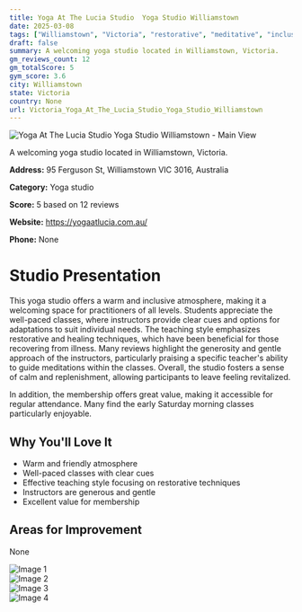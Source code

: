 ```yaml
---
title: Yoga At The Lucia Studio  Yoga Studio Williamstown
date: 2025-03-08
tags: ["Williamstown", "Victoria", "restorative", "meditative", "inclusive", "calming", "Williamstown"]  
draft: false
summary: A welcoming yoga studio located in Williamstown, Victoria.
gm_reviews_count: 12
gm_totalScore: 5
gym_score: 3.6
city: Williamstown
state: Victoria
country: None
url: Victoria_Yoga_At_The_Lucia_Studio_Yoga_Studio_Williamstown
---
```


<div className="aspect-[16/9] relative my-8">
  <img 
    src="https://lh5.googleusercontent.com/p/AF1QipNcGRHiL9hgq5hyUcogpFlPr16xJgFVQ4lUKsZJ=w1920-h1080-k-no"
    alt="Yoga At The Lucia Studio  Yoga Studio Williamstown - Main View"
    className="object-cover absolute inset-0 w-full h-full rounded-lg"
  />
</div>

A welcoming yoga studio located in Williamstown, Victoria.

**Address:** 95 Ferguson St, Williamstown VIC 3016, Australia

**Category:** Yoga studio

**Score:** 5 based on 12 reviews

**Website:** https://yogaatlucia.com.au/

**Phone:** None

# Studio Presentation

This yoga studio offers a warm and inclusive atmosphere, making it a welcoming space for practitioners of all levels. Students appreciate the well-paced classes, where instructors provide clear cues and options for adaptations to suit individual needs. The teaching style emphasizes restorative and healing techniques, which have been beneficial for those recovering from illness. Many reviews highlight the generosity and gentle approach of the instructors, particularly praising a specific teacher's ability to guide meditations within the classes. Overall, the studio fosters a sense of calm and replenishment, allowing participants to leave feeling revitalized.

In addition, the membership offers great value, making it accessible for regular attendance. Many find the early Saturday morning classes particularly enjoyable.

## Why You'll Love It

- Warm and friendly atmosphere
- Well-paced classes with clear cues
- Effective teaching style focusing on restorative techniques
- Instructors are generous and gentle
- Excellent value for membership

## Areas for Improvement

None

<div className="grid grid-cols-1 xl:grid-cols-2 gap-4 my-8">
<div className="aspect-[4/3] relative"><img src="https://lh5.googleusercontent.com/p/AF1QipODXiGnfGALLNOIVPtANVIANz_vwP4vqLSHq1io=w1920-h1080-k-no" alt="Image 1" className="object-cover absolute inset-0 w-full h-full rounded-lg" /></div>
<div className="aspect-[4/3] relative"><img src="https://lh5.googleusercontent.com/p/AF1QipPFaiYQfOKB_J4HebqzzbxnWO2UH3qWPnfmr3iQ=w1920-h1080-k-no" alt="Image 2" className="object-cover absolute inset-0 w-full h-full rounded-lg" /></div>
<div className="aspect-[4/3] relative"><img src="https://lh5.googleusercontent.com/p/AF1QipPFMaCO55RzFvy70LbWE3jF47OoAd_J8dCRUtex=w1920-h1080-k-no" alt="Image 3" className="object-cover absolute inset-0 w-full h-full rounded-lg" /></div>
<div className="aspect-[4/3] relative"><img src="https://lh5.googleusercontent.com/p/AF1QipP0xvKk7K7-caA28doZj2Kp6sqNDs4WSfM7Sqgy=w1920-h1080-k-no" alt="Image 4" className="object-cover absolute inset-0 w-full h-full rounded-lg" /></div>
</div>